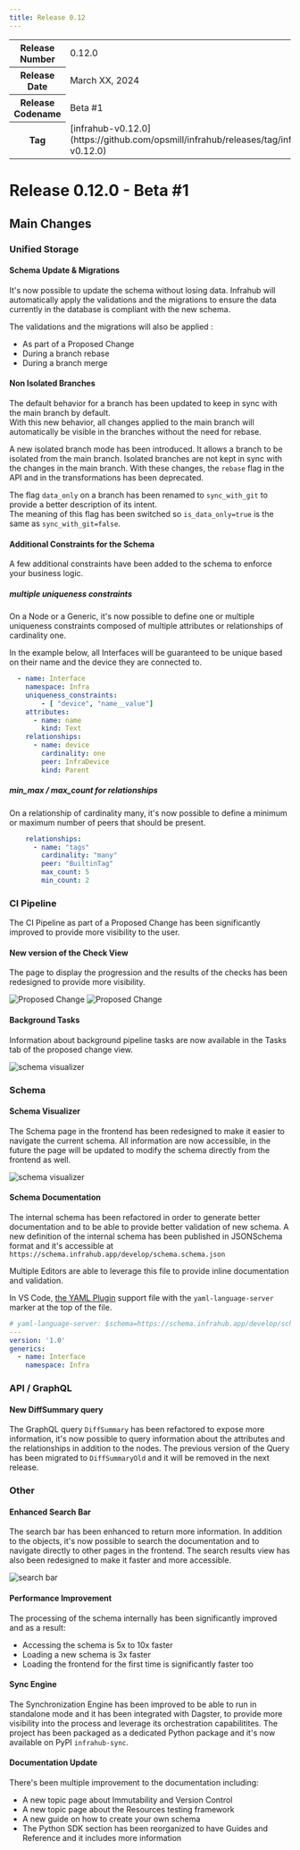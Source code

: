 ```yaml
---
title: Release 0.12
---
```

<table>
  <tbody>
    <tr>
      <th>Release Number</th>
      <td>0.12.0</td>
    </tr>
    <tr>
      <th>Release Date</th>
      <td>March XX, 2024</td>
    </tr>
    <tr>
      <th>Release Codename</th>
      <td>Beta #1</td>
    </tr>
    <tr>
      <th>Tag</th>
      <td>[infrahub-v0.12.0](https://github.com/opsmill/infrahub/releases/tag/infrahub-v0.12.0)</td>
    </tr>
  </tbody>
</table>

# Release 0.12.0 - Beta #1

## Main Changes

### Unified Storage

#### Schema Update & Migrations

It's now possible to update the schema without losing data. Infrahub will automatically apply the validations and the migrations to ensure the data currently in the database is compliant with the new schema.

The validations and the migrations will also be applied :

- As part of a Proposed Change
- During a branch rebase
- During a branch merge

#### Non Isolated Branches

The default behavior for a branch has been updated to keep in sync with the main branch by default.  
With this new behavior, all changes applied to the main branch will automatically be visible in the branches without the need for rebase.

A new isolated branch mode has been introduced. It allows a branch to be isolated from the main branch. Isolated branches are not kept in sync with the changes in the main branch.
With these changes, the `rebase` flag in the API and in the transformations has been deprecated.

The flag `data_only` on a branch has been renamed to `sync_with_git` to provide a better description of its intent.  
The meaning of this flag has been switched so `is_data_only=true` is the same as `sync_with_git=false`.

#### Additional Constraints for the Schema

A few additional constraints have been added to the schema to enforce your business logic.

##### multiple uniqueness constraints

On a Node or a Generic, it's now possible to define one or multiple uniqueness constraints composed of multiple attributes or relationships of cardinality one.

In the example below, all Interfaces will be guaranteed to be unique based on their name and the device they are connected to.

```yaml {3-4}
  - name: Interface
    namespace: Infra
    uniqueness_constraints:
        - [ "device", "name__value"]
    attributes:
      - name: name
        kind: Text
    relationships:
      - name: device
        cardinality: one
        peer: InfraDevice
        kind: Parent
```

##### min_max / max_count for relationships

On a relationship of cardinality many, it's now possible to define a minimum or maximum number of peers that should be present.

```yaml {5-6}
    relationships:
      - name: "tags"
        cardinality: "many"
        peer: "BuiltinTag"
        max_count: 5
        min_count: 2
```

### CI Pipeline

The CI Pipeline as part of a Proposed Change has been significantly improved to provide more visibility to the user.

#### New version of the Check View

The page to display the progression and the results of the checks has been redesigned to provide more visibility.

![Proposed Change ](../media/release_notes/infrahub_0_12_0/proposed_change_checks.png)
![Proposed Change ](../media/release_notes/infrahub_0_12_0/proposed_change_failed_checks.png)

#### Background Tasks

Information about background pipeline tasks are now available in the Tasks tab of the proposed change view.

![schema visualizer](../media/release_notes/infrahub_0_12_0/proposed_change_tasks.png)

### Schema

#### Schema Visualizer

The Schema page in the frontend has been redesigned to make it easier to navigate the current schema.
All information are now accessible, in the future the page will be updated to modify the schema directly from the frontend as well.

![schema visualizer](../media/release_notes/infrahub_0_12_0/schema_visualizer.png)

#### Schema Documentation

The internal schema has been refactored in order to generate better documentation and to be able to provide better validation of new schema.
A new definition of the internal schema has been published in JSONSchema format and it's accessible at `https://schema.infrahub.app/develop/schema.schema.json`

Multiple Editors are able to leverage this file to provide inline documentation and validation.

In VS Code, [the YAML Plugin](https://marketplace.visualstudio.com/items?itemName=redhat.vscode-yaml) support file with the `yaml-language-server` marker at the top of the file.

```yaml {1}
# yaml-language-server: $schema=https://schema.infrahub.app/develop/schema.schema.json
---
version: '1.0'
generics:
  - name: Interface
    namespace: Infra
```

### API / GraphQL

#### New DiffSummary query

The GraphQL query `DiffSummary` has been refactored to expose more information, it's now possible to query information about the attributes and the relationships in addition to the nodes.
The previous version of the Query has been migrated to `DiffSummaryOld` and it will be removed in the next release.

### Other

#### Enhanced Search Bar

The search bar has been enhanced to return more information. In addition to the objects, it's now possible to search the documentation and to navigate directly to other pages in the frontend.
The search results view has also been redesigned to make it faster and more accessible.

![search bar](../media/release_notes/infrahub_0_12_0/search_bar_02.png)

#### Performance Improvement

The processing of the schema internally has been significantly improved and as a result:

- Accessing the schema is 5x to 10x faster
- Loading a new schema is 3x faster
- Loading the frontend for the first time is significantly faster too

#### Sync Engine

The Synchronization Engine has been improved to be able to run in standalone mode and it has been integrated with Dagster, to provide more visibility into the process and leverage its orchestration capabilitites.
The project has been packaged as a dedicated Python package and it's now available on PyPI `infrahub-sync`.

#### Documentation Update

There's been multiple improvement to the documentation including:

- A new topic page about Immutability and Version Control
- A new topic page about the Resources testing framework
- A new guide on how to create your own schema
- The Python SDK section has been reorganized to have Guides and Reference and it includes more information
